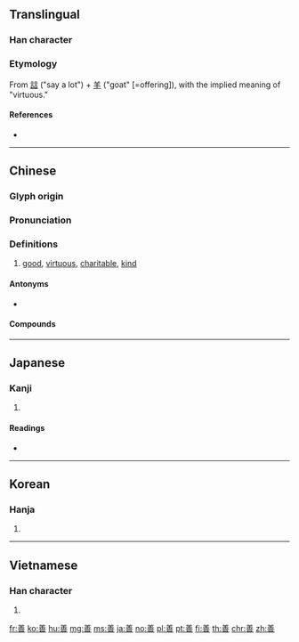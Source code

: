 {{also|譱}}
==Translingual==

===Han character===
{{Han char|rn=30|rad=口|as=09|sn=12|four=80605|canj=TGTR,TTR|ids=⿻羊⿱䒑口}}

===Etymology===
From [[誩]] ("say a lot") + [[羊]] ("goat" [=offering]), with the implied meaning of "virtuous." {{rfv-etymology|zh}}

====References====
* {{Han ref|kx=0197.180|dkj=03904|dj=0418.380|hdz=10660.020|uh=5584|ud=21892|bh=B5BD|bd=46525}}

----

==Chinese==
{{zh-forms|alt=譱}}

===Glyph origin===
{{Han etym}}

===Pronunciation===
{{zh-pron
|m=shàn
|c=sin6
|h=pfs=san
|mn=siān
|mn-t=siêng6/siang6
|mn-t_note=siêng6 - Chaozhou
|w=3zoe
|mc=y
|oc=y
|ma=Zh-shàn.ogg
|cat=a
}}

===Definitions===
{{zh-hanzi}}

# [[good]], [[virtuous]], [[charitable]], [[kind]]

====Antonyms====
* {{zh-l|惡}}

====Compounds====
{{zh-der|善自為謀|善與人交|公善|勸善戒惡|多錢善賈|平善|善門難開|善歲|善果|善後|善士|善頌善禱|善堂|妙善|多謀善斷|善解人意|善事|善書|巧言善色|好善樂施|善哉|勸善規過|兼善天下|善戰|兼善|循循善誘|十善|善舉|善心人士|偽善|善根|善始令終|善善從長|來者不善|善善惡惡|勸善|善緣|慈眉善目|慈善家|慈善事業|慈善|好善惡惡|善政|善罷甘休|乏善可陳|恂恂善誘|性善說|心善|從善若流|履中行善|不善|和善|三善道|善賈而沽|善敗|妥善|伐善|善導|善人|勸善懲惡|妙善公主|廣行善事|善才童子|善財難捨|嘉言善行|友善|善棍|善報|善變|寸善片長|從善如流|宿善|完善|守死善道|善氣迎人|善終|嫉惡好善|善待|好謀善斷|好施樂善|好善嫉惡|多多益善|善類|善罷干休|善本|善化|善良|彰善癉惡|善財|善用|善刀而藏|慈善機構|善賈|善知識|善柔|善才|善感|善意|善始善終|善價|善巧便佞|向善|多財善賈|善馬熟人|善心|善於|勸善黜惡|廣結善緣|善男信女|善行|多愁善感|伏善|不得善終|推賢舉善|改過遷善|樂善不倦|懲惡勸善|獨善|真善美|扶善懲惡|掩賢妒善|樂善|改過向善|改惡向善|欺善怕惡|掩惡揚善|為善最樂|止惡揚善|擇善固執|知人善任|改善|積善餘慶|改行遷善|福善禍淫|推賢進善|懲惡獎善|服善|矜功伐善|推賢樂善|盡善盡美|盡美盡善|改過從善|是非善惡|癉惡彰善|疾惡好善|積善|改惡從善|獨善其身|樂善好義|止於至善|片善|明德止善|日行一善|抑惡揚善|樂善好施|擇善而從|殘賢害善|武不善作|為善|改惡行善|淑善君子|眾口稱善|片善小才|明眸善睞|旌善懲惡|擇善而行|攘善|諱過稱善|能言善辯|良善|首善之區|面惡心善|親善|能文善武|隱惡揚善|能言善道|褒善貶惡|馴善|首善|長袖善舞|賞善罰惡|行善|點頭稱善|能說善道|責善|至善至美|聖善|騎者善墮|首善之地|贊善|遷善遠罪|面善心狠|與人為善|謙善|除惡扶善|面善|遏惡揚善|蒲邑三善|鄯善|遷善改過|遷善|面善心惡|軟善|諄諄善誘|英勇善戰|親善大使|至善}}

----

==Japanese==

===Kanji===
{{ja-kanji|grade=6|rs=口09}}

# {{defn|lang=ja|sort=口09}}

====Readings====
* {{ja-readings|goon=[[ぜん]] (zen)|kanon=[[せん]] (sen)|kun=[[よい]] (yoi)|nanori=[[よし]] (yoshi)}}

----

==Korean==

===Hanja===
{{ko-hanja|hangeul=선|rv=seon|mr=sŏn}}

# {{defn|lang=ko|sort=口09}}

----

==Vietnamese==

===Han character===
{{vi-hantu|[[thiện]], [[thiến]]|rs=口09}}

# {{defn|lang=vi|sort=口09}}

[[fr:善]]
[[ko:善]]
[[hu:善]]
[[mg:善]]
[[ms:善]]
[[ja:善]]
[[no:善]]
[[pl:善]]
[[pt:善]]
[[fi:善]]
[[th:善]]
[[chr:善]]
[[zh:善]]